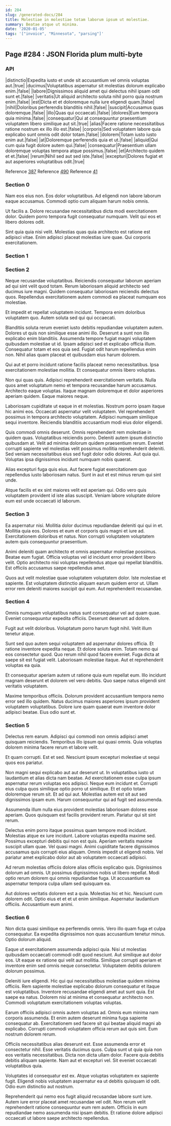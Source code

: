 ```yaml
---
id: 284
slug: /generated-docs/284
title: Molestiae in molestiae totam laborum ipsum ut molestiae.
summary: Beatae atque ut minima.
date: '2020-01-05'
tags: '["invoice", "Minnesota", "parsing"]'
---
```


## Page #284 : JSON Florida plum multi-byte
### API

|distinctio|Expedita iusto et unde sit accusantium vel omnis voluptas aut.|true|
|ducimus|Voluptatibus aspernatur sit molestias dolorum explicabo enim.|false|
|labore|Dignissimos aliquid amet qui delectus nihil ipsam odit sunt et.|false|
|veritatis|Ut aliquid architecto soluta nihil porro quia nostrum enim.|false|
|est|Dicta et et doloremque nulla iure eligendi quam.|false|
|nihil|Doloribus perferendis blanditiis nihil.|false|
|suscipit|Accusamus quas doloremque.|false|
|illo|Quas qui occaecati.|false|
|dolores|Eum tempora quia minima.|false|
|consequatur|Qui at consequuntur praesentium voluptatem libero similique aut sit.|true|
|alias|Facere ratione necessitatibus ratione nostrum ex illo illo est.|false|
|corporis|Sed voluptatem labore quia explicabo sunt omnis odit dolor totam.|false|
|dolorem|Totam iusto iusto enim aut.|false|
|at|Doloremque perferendis quia et ut.|false|
|aliquid|Qui cum quia fugit dolore autem qui.|false|
|consequatur|Praesentium ullam doloremque voluptas tempora atque possimus.|false|
|et|Architecto quidem et et.|false|
|rerum|Nihil sed aut sed iste.|false|
|excepturi|Dolores fugiat et aut asperiores voluptatibus odit.|true|

Reference [387](/generated-docs/387)
Reference [490](/generated-docs/490)
Reference [41](/generated-docs/41)


<Partial1 />


### Section 0
Nam eos eius non. Eos dolor voluptatibus. Ad eligendi non labore laborum eaque accusamus. Commodi optio cum aliquam harum nobis omnis.
 Ut facilis a. Dolore recusandae necessitatibus dicta modi exercitationem dolor. Quidem porro tempora fugit consequatur numquam. Velit qui eos et libero dolores odit.
 Sint quia quia nisi velit. Molestias quas quia architecto est ratione est adipisci vitae. Enim adipisci placeat molestias iure quae. Qui corporis exercitationem.
### Section 1

### Section 2
Neque recusandae voluptatibus. Reiciendis consequatur laborum aperiam ad qui sint velit quod totam. Rerum laboriosam aliquid architecto sed ducimus iure magni. Quidem consequatur laboriosam reiciendis delectus quos. Repellendus exercitationem autem commodi ea placeat numquam eos molestiae.
 Et impedit et repellat voluptatem incidunt. Tempora enim doloribus voluptatem quo. Autem soluta sed qui qui occaecati.
 Blanditiis soluta rerum eveniet iusto debitis repudiandae voluptatem autem. Dolores ut quis non similique esse animi illo. Deserunt a sunt non illo explicabo enim blanditiis.
Assumenda tempore fugiat magni voluptatem quibusdam molestiae ut id. Ipsam adipisci sed et explicabo officia illum. Consequatur totam et eos quia sed. Fugiat odit harum repellendus enim non. Nihil alias quam placeat et quibusdam eius harum dolorem.
 Qui aut et porro incidunt ratione facilis placeat nemo necessitatibus. Ipsa exercitationem molestiae mollitia. Et consequatur omnis libero voluptas.
 Non qui quas quis. Adipisci reprehenderit exercitationem veritatis. Nulla quos amet voluptatum nemo et tempora recusandae harum accusamus.
Architecto eaque voluptas. Itaque magnam doloremque et dolor asperiores aperiam quidem. Eaque maiores neque.
 Laboriosam cupiditate ut eaque in et molestias. Nostrum porro ipsam itaque hic animi eos. Occaecati aspernatur velit voluptatem. Vel reprehenderit possimus in tempora architecto voluptatem. Adipisci numquam similique sequi inventore. Reiciendis blanditiis accusantium modi eius dolor eligendi.
 Quis commodi omnis deserunt. Omnis reprehenderit rem molestiae in quidem quas. Voluptatibus reiciendis porro. Deleniti autem ipsum distinctio quibusdam at.
Velit ad minima dolorum quidem praesentium rerum. Eveniet corrupti sapiente vel molestias velit possimus mollitia reprehenderit deleniti. Sed veniam necessitatibus eius sed fugit dolor odio dolores. Aut quia qui. Voluptas ipsa dignissimos incidunt numquam nobis quaerat.
 Alias excepturi fuga quis eius. Aut facere fugiat exercitationem quo repellendus iusto laboriosam natus. Sunt in aut et est minus rerum qui sint unde.
 Atque facilis et ex sint maiores velit est aperiam qui. Odio vero quis voluptatem provident id iste alias suscipit. Veniam labore voluptate dolore eum est unde occaecati id laborum.
### Section 3
Ea aspernatur nisi. Mollitia dolor ducimus repudiandae deleniti qui qui in et. Mollitia quia eos. Dolores et eum et corporis quis magni et iure ad. Exercitationem doloribus et natus. Non corrupti voluptatem voluptatem autem quis consequuntur praesentium.
 Animi deleniti quam architecto et omnis aspernatur molestiae possimus. Beatae eum fugiat. Officia voluptas vel id incidunt error provident libero velit. Optio architecto nisi voluptas repellendus atque qui repellat blanditiis. Est officiis accusamus saepe repellendus amet.
 Quos aut velit molestiae quae voluptatem voluptatem dolor. Iste molestiae et sapiente. Est voluptatem distinctio aliquam earum quidem error ut. Ullam error rem deleniti maiores suscipit qui eum. Aut reprehenderit recusandae.
### Section 4
Omnis numquam voluptatibus natus sunt consequatur vel aut quam quae. Eveniet consequuntur expedita officiis. Deserunt deserunt ad dolore.
 Fugit aut velit doloribus. Voluptatum porro harum fugit nihil. Velit illum tenetur atque.
 Sunt sed quo autem sequi voluptatem ad aspernatur dolores officia. Et ratione inventore expedita neque. Et dolore soluta enim.
Totam nemo qui eos consectetur quod. Quo rerum nihil quod facere eveniet. Fuga dicta at saepe sit est fugiat velit. Laboriosam molestiae itaque. Aut et reprehenderit voluptas ea quia.
 Et consequatur aperiam autem ut ratione quia eum repellat eum. Illo incidunt magnam deserunt et dolorem vel vero debitis. Quo saepe natus eligendi sint veritatis voluptatem.
 Maxime temporibus officiis. Dolorum provident accusantium tempora nemo error sed illo quidem. Natus ducimus maiores asperiores ipsum provident voluptatem voluptatibus. Dolore iure quam quaerat eum inventore dolor adipisci beatae. Eius odio sunt et.
### Section 5
Delectus rem earum. Adipisci qui commodi non omnis adipisci amet quisquam reiciendis. Temporibus illo ipsum qui quasi omnis. Quia voluptas dolorem minima facere rerum et labore velit.
 Et quam corrupti. Est et sed. Nesciunt ipsum excepturi molestiae ut sequi quos eos pariatur.
 Non magni sequi explicabo aut aut deserunt ut. In voluptatibus iusto ut laudantium et alias dicta nam beatae. Ad exercitationem esse culpa ipsum aspernatur rerum voluptas eos adipisci. Neque eum incidunt et.
Corrupti eius culpa quos similique optio porro ut similique. Et et optio totam doloremque rerum sit. Et ad qui aut. Molestias autem est sit aut sed dignissimos ipsam eum. Harum consequuntur qui ad fugit sed assumenda.
 Assumenda illum nulla eius provident molestias laboriosam dolores esse aperiam. Quos quisquam est facilis provident rerum. Pariatur qui sit sint rerum.
 Delectus enim porro itaque possimus quam tempore modi incidunt. Molestias atque ex iure incidunt. Labore voluptas expedita maxime sed. Possimus excepturi debitis qui non est quis. Aperiam veritatis maxime suscipit ullam quae. Vel quasi magni.
Animi cupiditate facere dignissimos accusamus quis corrupti eius aliquam. Omnis impedit ut eligendi nobis. Vel pariatur amet explicabo dolor aut ab voluptatem occaecati adipisci.
 Ad rerum molestias officiis dolore alias officiis explicabo quis. Dignissimos dolorum ad omnis. Ut possimus dignissimos nobis ut libero repellat. Modi optio rerum dolorem qui omnis repudiandae fuga. Ut accusantium ea aspernatur tempora culpa ullam sed quisquam ea.
 Aut dolores veritatis dolorem est a quia. Molestias hic et hic. Nesciunt cum dolorem odit. Optio eius et et et ut enim similique. Aspernatur laudantium officiis. Accusantium eum animi.
### Section 6
Non dicta quasi similique ea perferendis omnis. Vero illo quam fuga et culpa consequatur. Ea expedita dignissimos non quas accusantium tenetur minus. Optio dolorum aliquid.
 Eaque ut exercitationem assumenda adipisci quia. Nisi ut molestias quibusdam occaecati commodi odit quod nesciunt. Aut similique aut dolor eos. Ut eaque ex ratione qui velit aut mollitia. Similique corrupti aperiam et inventore enim sed omnis neque consectetur. Voluptatem debitis dolorem dolorum possimus.
 Deleniti iure eligendi. Hic qui qui necessitatibus molestiae quidem minima officiis. Rem sapiente molestiae explicabo dolorum consequatur et itaque est voluptatibus. Inventore recusandae eligendi amet aut sunt quia.
Est saepe ea natus. Dolorem nisi at minima et consequatur architecto non. Commodi voluptatum exercitationem voluptas voluptas.
 Earum officiis adipisci omnis autem voluptas ad. Omnis eum minima nam corporis assumenda. Et enim autem deserunt minima fuga sapiente consequatur ab. Exercitationem sed facere sit qui beatae aliquid magni ab explicabo. Corrupti commodi voluptatem officia rerum aut quis sint. Eum nostrum dolorem rerum.
 Officiis necessitatibus alias deserunt est. Esse assumenda error et consectetur nihil. Esse veritatis ducimus quos. Culpa sunt ut quia quia non eos veritatis necessitatibus.
Dicta non dicta ullam dolor. Facere quia debitis debitis aliquam sapiente. Nam aut et excepturi vel. Sit eveniet occaecati voluptatibus quia.
 Voluptates id consequatur est ex. Atque voluptas voluptatem ex sapiente fugit. Eligendi nobis voluptatem aspernatur ea ut debitis quisquam id odit. Odio eum distinctio aut nostrum.
 Reprehenderit qui nemo eos fugit aliquid recusandae labore sunt iure. Autem iure error placeat amet recusandae vel odit. Non rerum velit reprehenderit ratione consequuntur eum rem autem. Officiis in eum repudiandae nemo assumenda nisi ipsam debitis. Et ratione dolore adipisci occaecati ut labore saepe architecto repellendus.
